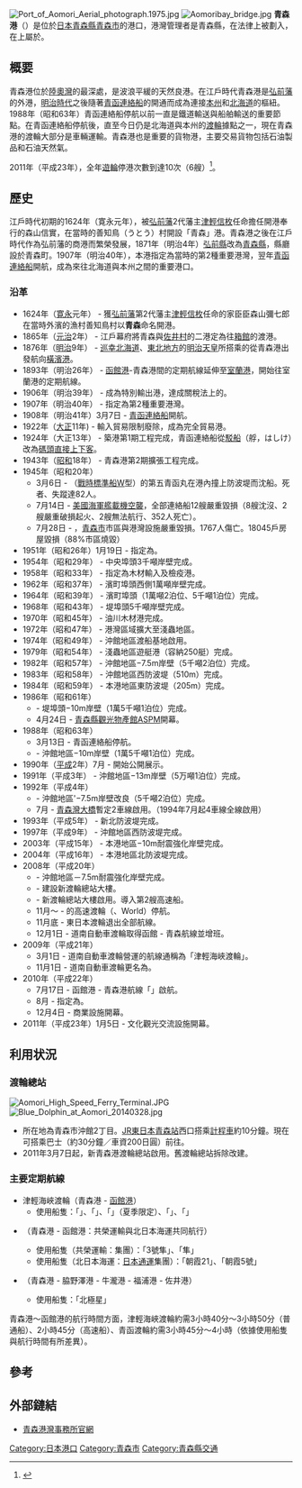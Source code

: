 {{Infobox port
|name =青森港
|image =File:Aomori bay 2007 APR.jpg
|imagesize =250px
|caption =青森港
<center>{{Location map|Japan|width=240|float=center
|caption=|mark=Legenda port.svg|marksize=10
|label=青森港|position=left
|lat_deg=40|lat_min=50|lat_sec=41|lat_dir=N
|lon_deg=140|lon_min=42|lon_sec=59|lon_dir=E
}}<small>青森港的位置</small></center>
|country ={{JPN}}
|location =[[青森縣|青森縣]][[青森市|青森市]]
|coordinates ={{Coord|40|50|41.0|N|140|42|59.0|E|display=inline,title}}
|opened =1906年
|operated =青森縣
|owner =
|type = {{link-ja|重要港灣|重要港湾}}
|sizewater =
|sizeland = 
|size =
|berths =
|wharfs =
|piers =
|employees =
|arrivals =
|cargotonnage = 33,391,069t<ref name="deta">{{Cite web |url= http://www.apic-aomori.jp/port/trade.html|title= 輸入・輸出量數據(平成23年)|publisher= 青森港國際化推進協議會|accessdate= 2012-09-27}}</ref>
|containervolume = 
|cargovalue =
|passengertraffic = 615,471人（2011年）<ref name="ferry_report">{{Cite web|date= |url= http://www.aomori-ferry.or.jp/release/pdf/02-23.pdf|title= 平成23年度事業實績、平成24年度事業計劃|format= PDF|publisher= 財團法人青森縣渡船埠頭公社|page= 1|accessdate= 2012-09-27}}{{dead link|date=2018年2月 |bot=InternetArchiveBot |fix-attempted=yes }}</ref>
|website = 
}}
[[File:Port_of_Aomori_Aerial_photograph.1975.jpg|thumb]]
[[File:Aomoribay_bridge.jpg|thumb]]
'''青森港'''（{{jpn|j=青森港|hg=あおもりこう|rm=Aomori-kou}}）是位於[[日本|日本]][[青森縣|青森縣]][[青森市|青森市]]的港口，港灣管理者是青森縣，在法律上被劃入{{link-ja|重要港灣|重要港湾}}，在{{link-ja|港則法|港則法}}上屬於{{link-ja|特定港|特定港}}。

== 概要 ==
青森港位於[[陸奧灣|陸奧灣]]的最深處，是波浪平緩的天然良港。在江戶時代青森港是[[弘前藩|弘前藩]]的外港，[[明治時代|明治時代]]之後隨著[[青函連絡船|青函連絡船]]的開通而成為連接[[本州|本州]]和[[北海道|北海道]]的樞紐。1988年（昭和63年）青函連絡船停航以前一直是鐵道輸送與船舶輸送的重要節點。在青函連絡船停航後，直至今日仍是北海道與本州的[[渡船|渡輪]]據點之一，現在青森港的渡輪大部分是車輛運輸。青森港也是重要的貨物港，主要交易貨物包括石油製品和石油天然氣。

2011年（平成23年），全年[[遊輪|遊輪]]停港次數到達10次（6艘）<ref name="call">{{Cite web |url= http://www.apic-aomori.jp/cruise/call.html|title= クルーズ客船｜寄港予定・寄港実績|publisher= 青森港国際化推進協議会|accessdate= 2012-09-27}}</ref>。

== 歷史 ==
江戶時代初期的1624年（寛永元年），被[[弘前藩|弘前藩]]2代藩主[[津輕信枚|津輕信枚]]任命擔任開港奉行的森山信實，在當時{{link-ja|外濱|外が浜}}的善知鳥（うとう）村開設「青森」港。青森港之後在江戶時代作為弘前藩的商港而繁榮發展，1871年（明治4年）[[弘前縣|弘前縣]]改為[[青森縣|青森縣]]，縣廳設於青森町。1907年（明治40年），本港指定為當時的第2種重要港灣，翌年[[青函連絡船|青函連絡船]]開航，成為來往北海道與本州之間的重要港口。

=== 沿革 ===
* 1624年（[[寛永|寛永]]元年） - 獲[[弘前藩|弘前藩]]第2代藩主[[津輕信枚|津輕信枚]]任命的家臣臣森山彌七郎在當時外濱的漁村善知鳥村以'''青森'''命名開港。
* 1865年（[[元治|元治]]2年） - 江戶幕府將青森與[[佐井村|佐井村]]的二港定為往[[箱館|箱館]]的渡港。
* 1876年（[[明治|明治]]9年） - [[巡幸|巡幸]][[北海道|北海道]]、[[東北地方|東北地方]]的[[明治天皇|明治天皇]]所搭乘的{{link-ja|明治丸|明治丸}}從青森港出發航向[[橫濱港|橫濱港]]。
* 1893年（明治26年） - [[函館港|函館港]]-青森港間的定期航線延伸至[[室蘭港|室蘭港]]，開始往室蘭港的定期航線。
* 1906年（明治39年） - 成為特別輸出港，達成關稅法上的{{link-ja|開港|開港}}。
* 1907年（明治40年） - 指定為第2種重要港灣。
* 1908年（明治41年）3月7日 - [[青函連絡船|青函連絡船]]開航。
* 1922年（[[大正|大正]]11年) - 輸入貿易限制廢除，成為完全貿易港。
* 1924年（大正13年） - 築港第1期工程完成，青函連絡船從[[駁船|駁船]]（艀，はしけ）改為[[空橋|碼頭直接上下客]]。
* 1943年（[[昭和|昭和]]18年） - 青森港第2期擴張工程完成。
* 1945年（昭和20年）
** 3月6日 - {{link-ja|戰時設計|戦時設計}}（[[戰時標準船|戰時標準船]]W型）的第五青函丸在港內撞上防波堤而沈船。死者、失蹤達82人。
** 7月14日 - [[美國海軍|美國海軍]][[艦載機|艦載機]][[空襲|空襲]]，全部連絡船12艘嚴重毀損（8艘沈沒、2艘嚴重破損起火、2艘無法航行、352人死亡）。
** 7月28日 - {{link-ja|青森大空襲|青森大空襲}}，[[青森市|青森市]]市區與港灣設施嚴重毀損。1767人傷亡。18045戶房屋毀損（88%市區燒毀）
* 1951年（昭和26年）1月19日 - 指定為{{link-ja|重要港灣|重要港湾}}。
* 1954年（昭和29年） - 中央埠頭3千噸岸壁完成。
* 1958年（昭和33年） - 指定為木材輸入及檢疫港。
* 1962年（昭和37年） - 濱町埠頭西側1萬噸岸壁完成。
* 1964年（昭和39年） - 濱町埠頭（1萬噸2泊位、5千噸1泊位）完成。
* 1968年（昭和43年） - 堤埠頭5千噸岸壁完成。
* 1970年（昭和45年） - 油川木材港完成。
* 1972年（昭和47年） - 港灣區域擴大至淺蟲地區。
* 1974年（昭和49年） - 沖館地區渡船基地啟用。
* 1979年（昭和54年） - 淺蟲地區遊艇港（容納250艇）完成。
* 1982年（昭和57年） - 沖館地區−7.5m岸壁（5千噸2泊位）完成。
* 1983年（昭和58年） - 沖館地區西防波堤（510m）完成。
* 1984年（昭和59年） - 本港地區東防波堤（205m）完成。
* 1986年（昭和61年）
**  - 堤埠頭−10m岸壁（1萬5千噸1泊位）完成。
** 4月24日 - [[青森縣觀光物產館ASPM|青森縣觀光物產館ASPM]]開幕。
* 1988年（昭和63年）
** 3月13日 - 青函連絡船停航。
**  - 沖館地區−10m岸壁（1萬5千噸1泊位）完成。
* 1990年（[[平成|平成]]2年）7月 - {{link-ja|青函連絡船紀念船八甲田丸|青函連絡船メモリアルシップ八甲田丸}}開始公開展示。
* 1991年（平成3年） - 沖館地區−13m岸壁（5万噸1泊位）完成。
* 1992年（平成4年）
**  - 沖館地區'−7.5m岸壁改良（5千噸2泊位）完成。
** 7月 - [[青森灣大橋|青森灣大橋]]暫定2車線啟用。（1994年7月起4車線全線啟用）
* 1993年（平成5年） - 新北防波堤完成。
* 1997年（平成9年） - 沖館地區西防波堤完成。
* 2003年（平成15年） - 本港地區−10m耐震強化岸壁完成。
* 2004年（平成16年） - 本港地區北防波堤完成。
* 2008年（平成20年）
**  - 沖館地區－7.5m耐震強化岸壁完成。
**  - 建設新渡輪總站大樓。<!---新ターミナル建設については2007年10月頭のRABニュースレーダー報道より--->
**  - 新渡輪總站大樓啟用。導入第2艘高速船。
** 11月～ - {{link-ja|東日本渡輪|東日本フェリー}}的高速渡輪（{{link-ja|麗娜輪|ナッチャンRera|Natchan Rera}}、World）停航。
** 11月底 - 東日本渡輪退出全部航線。
** 12月1日 - 道南自動車渡輪取得函館 - 青森航線並增班。
* 2009年（平成21年）
** 3月1日 - 道南自動車渡輪營運的航線通稱為「津輕海峽渡輪」。
** 11月1日 - 道南自動車渡輪更名為{{link-ja|津輕海峽渡輪|津軽海峡フェリー}}。
* 2010年（平成22年）
** 7月17日 - 函館港 - 青森港航線「{{link-ja|HORUS|ほるす|藍海豚}}」啟航。
** 8月 - 指定為{{link-ja|重點港灣|重点港湾}}。
** 12月4日 - 商業設施{{link-ja|A-FACTORY|A-FACTORY}}開幕。
* 2011年（平成23年）1月5日 - 文化觀光交流設施{{link-ja|睡魔之家WARASSE|ねぶたの家 ワ・ラッセ}}開幕。

== 利用状況 ==
=== 渡輪總站 ===
[[File:Aomori_High_Speed_Ferry_Terminal.JPG|thumb]]
[[File:Blue_Dolphin_at_Aomori_20140328.jpg|thumb]]
* 所在地為青森市沖館2丁目。[[東日本旅客鐵道|JR東日本]][[青森站|青森站]]西口搭乘[[計程車|計程車]]約10分鐘。現在可搭乘巴士{{link-ja|睡魔號|ねぶたん号}}（約30分鐘／車資200日圓）前往。
* 2011年3月7日起，新青森港渡輪總站啟用。舊渡輪總站拆除改建。

=== 主要定期航線 ===
* 津輕海峽渡輪（青森港 - [[函館港|函館港]]）
** 使用船隻：「{{link-ja|藍美人魚|ブルーマーメイド}}」、「{{link-ja|HORUS|ほるす|藍海豚}}」、「{{link-ja|Natchan World|ナッチャンWorld}}」（夏季限定）、「{{link-ja|VENUS (2代)|びなす (2代)|VENUS}}」、「{{link-ja|惠山2000|えさん2000}}」

* {{link-ja|青函渡輪|青函フェリー}}（青森港 - 函館港：共榮運輸與北日本海運共同航行）
** 使用船隻（共榮運輸：{{link-ja|栗林商船|栗林商船}}集團）：「3號隼」、「隼」
** 使用船隻（北日本海運：[[日本通運|日本通運]]集團）：「朝霞21」、「朝霞5號」

* {{link-ja|Sii Line|シィライン}}（青森港 - 脇野澤港 - 牛瀧港 - 福浦港 - 佐井港）
** 使用船隻：「北極星」

青森港～函館港的航行時間方面，津輕海峽渡輪約需3小時40分～3小時50分（普通船）、2小時45分（高速船）、青函渡輪約需3小時45分～4小時（依據使用船隻與航行時間有所差異）。

== 參考 ==
{{Reflist}}

== 外部鏈結 ==
{{commonscat|Port of Aomori}}
* [http://www.pa.thr.mlit.go.jp/aomori/ 青森港灣事務所官網]

[[Category:日本港口|Category:日本港口]]
[[Category:青森市|Category:青森市]]
[[Category:青森縣交通|Category:青森縣交通]]